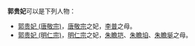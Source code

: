 '''郭贵妃'''可以是下列人物：

* [[郭贵妃_(唐敬宗)|郭贵妃 (唐敬宗)]]，[[唐敬宗|唐敬宗]]之妃，[[李普_(唐朝)|李普]]之母。
* [[郭贵妃_(明仁宗)|郭贵妃 (明仁宗)]]，[[明仁宗|明仁宗]]之妃，[[朱瞻垲|朱瞻垲]]、[[朱瞻垍|朱瞻垍]]、[[朱瞻埏|朱瞻埏]]之母。

{{disambig|Cat=三字封號消歧義}}